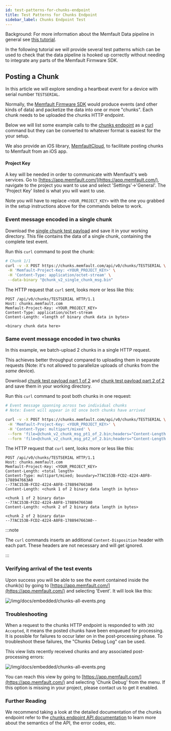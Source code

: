 ```yaml
---
id: test-patterns-for-chunks-endpoint
title: Test Patterns for Chunks Endpoint
sidebar_label: Chunks Endpoint Test
---
```


Background: For more information about the Memfault Data pipeline in general see
[this tutorial](data-from-firmware-to-cloud.mdx).

In the following tutorial we will provide several test patterns which can be
used to check that the data pipeline is hooked up correctly without needing to
integrate any parts of the Memfault Firmware SDK.

## Posting a Chunk

In this article we will explore sending a heartbeat event for a device with
serial number `TESTSERIAL`.

Normally, the
[Memfault Firmware SDK](https://github.com/memfault/memfault-firmware-sdk) would
produce events (and other kinds of data) and packetize the data into one or more
"chunks". Each chunk needs to be uploaded the chunks HTTP endpoint.

Below we will list some example calls to the
[chunks endpoint](https://mflt.io/chunks-api) as a [curl](https://curl.haxx.se)
command but they can be converted to whatever format is easiest for the your
setup.

We also provide an iOS library,
[MemfaultCloud](https://github.com/memfault/memfault-ios-cloud#uploading-chunks),
to facilitate posting chunks to Memfault from an iOS app.

#### Project Key

A key will be needed in order to communicate with Memfault's web services. Go to
[https://app.memfault.com/](https://app.memfault.com/), navigate to the project
you want to use and select 'Settings'→'General'. The 'Project Key' listed is
what you will want to use.

Note you will have to replace `<YOUR_PROJECT_KEY>` with the one you grabbed in
the setup instructions above for the commands below to work.

### Event message encoded in a single chunk

Download the
[single chunk test payload](/downloads/docs/test-patterns-for-chunks-endpoint/chunk_v2_single_chunk_msg.bin)
and save it in your working directory. This file contains the data of a single
chunk, containing the complete test event.

Run this `curl` command to post the chunk:

```bash
# Chunk 1/1
curl -v -X POST https://chunks.memfault.com/api/v0/chunks/TESTSERIAL \
 -H 'Memfault-Project-Key: <YOUR_PROJECT_KEY>' \
 -H 'Content-Type: application/octet-stream' \
 --data-binary "@chunk_v2_single_chunk_msg.bin"
```

The HTTP request that `curl` sent, looks more or less like this:

```http request
POST /api/v0/chunks/TESTSERIAL HTTP/1.1
Host: chunks.memfault.com
Memfault-Project-Key: <YOUR_PROJECT_KEY>
Content-Type: application/octet-stream
Content-Length: <length of binary chunk data in bytes>

<binary chunk data here>
```

### Same event message encoded in two chunks

In this example, we batch-upload 2 chunks in a single HTTP request.

This achieves better throughput compared to uploading them in separate requests
(Note: it's not allowed to parallelize uploads of chunks from the _same_
device).

Download
[chunk test payload part 1 of 2](/downloads/docs/test-patterns-for-chunks-endpoint/chunk_v2_chunk_msg_pt1_of_2.bin)
and
[chunk test payload part 2 of 2](/downloads/docs/test-patterns-for-chunks-endpoint/chunk_v2_chunk_msg_pt2_of_2.bin)
and save them in your working directory.

Run this `curl` command to post both chunks in one request:

```bash
# Event message spanning across two individual chunks
# Note: Event will appear in UI once both chunks have arrived

curl -v -X POST https://chunks.memfault.com/api/v0/chunks/TESTSERIAL \
 -H 'Memfault-Project-Key: <YOUR_PROJECT_KEY>' \
 -H 'Content-Type: multipart/mixed' \
 --form 'file=@chunk_v2_chunk_msg_pt1_of_2.bin;headers="Content-Length: 46"' \
 --form 'file=@chunk_v2_chunk_msg_pt2_of_2.bin;headers="Content-Length: 44"'
```

The HTTP request that `curl` sent, looks more or less like this:

```http request
POST /api/v0/chunks/TESTSERIAL HTTP/1.1
Host: chunks.memfault.com
Memfault-Project-Key: <YOUR_PROJECT_KEY>
Content-Length: <total length>
Content-Type: multipart/mixed; boundary=77AC153B-FCD2-4224-A8F8-1788947663A0
--77AC153B-FCD2-4224-A8F8-1788947663A0
Content-Length: <chunk 1 of 2 binary data length in bytes>

<chunk 1 of 2 binary data>
--77AC153B-FCD2-4224-A8F8-1788947663A0
Content-Length: <chunk 2 of 2 binary data length in bytes>

<chunk 2 of 2 binary data>
--77AC153B-FCD2-4224-A8F8-1788947663A0--
```

:::note

The `curl` commands inserts an additional `Content-Disposition` header with each
part. These headers are not necessary and will get ignored.

:::

### Verifying arrival of the test events

Upon success you will be able to see the event contained inside the chunk(s) by
going to [https://app.memfault.com/](https://app.memfault.com/) and selecting
'Event'. It will look like this:

![/img/docs/embedded/chunks-all-events.png](/img/docs/embedded/chunks-all-events.png)

### Troubleshooting

When a request to the chunks HTTP endpoint is responded to with `202 Accepted`,
it means the posted chunks have been enqueued for processing. It is possible for
failures to occur later on in the post-processing phase. To troubleshoot these
failures, the "Chunks Debug Log" can be used.

This view lists recently received chunks and any associated post-processing
errors:

![/img/docs/embedded/chunks-all-events.png](/img/docs/embedded/chunks-debug-log.png)

You can reach this view by going to
[https://app.memfault.com/](https://app.memfault.com/) and selecting 'Chunk
Debug' from the menu. If this option is missing in your project, please contact
us to get it enabled.

### Further Reading

We recommend taking a look at the detailed documentation of the chunks endpoint
refer to the [chunks endpoint API documentation](https://mflt.io/chunks-api) to
learn more about the semantics of the API, the error codes, etc.
